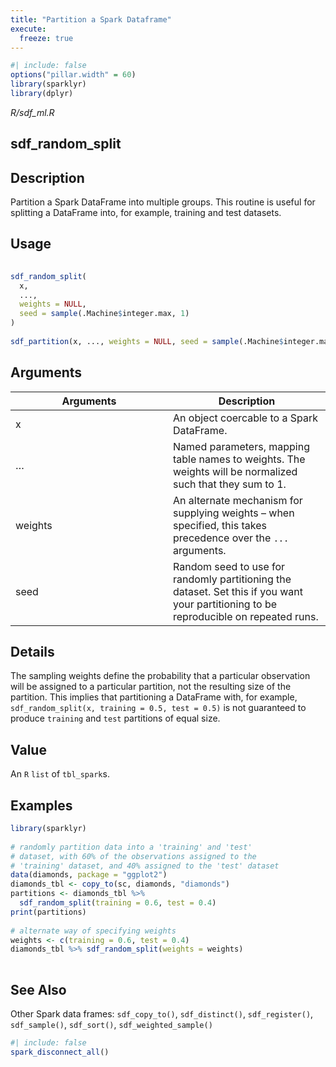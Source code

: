```yaml
---
title: "Partition a Spark Dataframe"
execute:
  freeze: true
---
```


```r
#| include: false
options("pillar.width" = 60)
library(sparklyr) 
library(dplyr)
```

*R/sdf_ml.R*

## sdf_random_split

## Description
 Partition a Spark DataFrame into multiple groups. This routine is useful for splitting a DataFrame into, for example, training and test datasets. 


## Usage
```r
 
sdf_random_split( 
  x, 
  ..., 
  weights = NULL, 
  seed = sample(.Machine$integer.max, 1) 
) 
 
sdf_partition(x, ..., weights = NULL, seed = sample(.Machine$integer.max, 1)) 
```

## Arguments
|Arguments|Description|
|---|---|
| x | An object coercable to a Spark DataFrame. |
| ... | Named parameters, mapping table names to weights. The weights will be normalized such that they sum to 1. |
| weights | An alternate mechanism for supplying weights -- when specified, this takes precedence over the `...` arguments. |
| seed | Random seed to use for randomly partitioning the dataset. Set this if you want your partitioning to be reproducible on repeated runs. |

## Details
 The sampling weights define the probability that a particular observation will be assigned to a particular partition, not the resulting size of the partition. This implies that partitioning a DataFrame with, for example,  `sdf_random_split(x, training = 0.5, test = 0.5)`  is not guaranteed to produce `training` and `test` partitions of equal size. 


## Value
 An `R` `list` of `tbl_spark`s. 


## Examples
```r
library(sparklyr)
 
# randomly partition data into a 'training' and 'test' 
# dataset, with 60% of the observations assigned to the 
# 'training' dataset, and 40% assigned to the 'test' dataset 
data(diamonds, package = "ggplot2") 
diamonds_tbl <- copy_to(sc, diamonds, "diamonds") 
partitions <- diamonds_tbl %>% 
  sdf_random_split(training = 0.6, test = 0.4) 
print(partitions) 
 
# alternate way of specifying weights 
weights <- c(training = 0.6, test = 0.4) 
diamonds_tbl %>% sdf_random_split(weights = weights) 
 
```

## See Also
 Other Spark data frames:  `sdf_copy_to()`, `sdf_distinct()`, `sdf_register()`, `sdf_sample()`, `sdf_sort()`, `sdf_weighted_sample()` 


```r
#| include: false
spark_disconnect_all()
```
